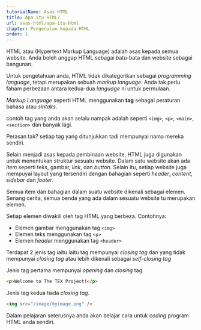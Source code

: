 ```yaml
---
tutorialName: Asas HTML
title: Apa itu HTML?
url: asas-html/apa-itu-html
chapter: Pengenalan kepada HTML
order: 1
---
```


HTML atau (Hypertext Markup Language) adalah asas kepada semua website. Anda boleh anggap HTML sebagai batu-bata dan website sebagai bangunan.

Untuk pengetahuan anda, HTML tidak dikategorikan sebagai _programming language_, tetapi merupakan sebuah _markup language_. Anda tak perlu faham perbezaan antara kedua-dua _language_ ni untuk permulaan.

_Markup Language_ seperti HTML menggunakan **tag** sebagai peraturan bahasa atau _sintaks_.

contoh tag yang anda akan selalu nampak adalah seperti `<img>`, `<p>`, `<main>`, `<section>` dan banyak lagi.

Perasan tak? setiap tag yang ditunjukkan tadi mempunyai nama mereka sendiri.

Selain menjadi asas kepada pembinaan website, HTML juga digunakan untuk menentukan struktur sesuatu website. Dalam satu website akan ada _item_ seperti teks, gambar, _link_, dan _button_. Selain itu, setiap website juga mempuyai layout yang tersendiri dengan bahagian seperti _header_, _content_, _sidebar_ dan _footer_.

Semua item dan bahagian dalam suatu website dikenali sebagai elemen. Senang cerita, semua benda yang ada dalam sesuatu website tu merupakan elemen.

Setiap elemen diwakili oleh tag HTML yang berbeza. Contohnya:

- Elemen gambar menggunakan tag `<img>`
- Elemen teks menggunakan tag `<p>`
- Elemen _header_ menggunakan tag `<header>`

Terdapat 2 jenis tag iaitu iaitu tag mempunyai _closing tag_ dan yang tidak mempunyai _closing tag_ atau lebih dikenali sebagai _self-closing tag_

Jenis tag pertama mempunyai _opening_ dan _closing_ tag.

```html
<p>Welcome to The TEX Project!</p>
```

Jenis tag kedua tiada _closing tag._

```html
<img src="/image/myimage.png" />
```

Dalam pelajaran seterusnya anda akan belajar cara untuk _coding_ program HTML anda sendiri.
